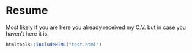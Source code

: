 # Resume

Most likely if you are here you already received my C.V. but in case you haven't here it is. 


```r
htmltools::includeHTML("test.html")
```